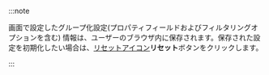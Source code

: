 :::note

画面で設定したグループ化設定(プロパティフィールドおよびフィルタリングオプションを含む) 情報は、ユーザーのブラウザ内に保存されます。保存された設定を初期化したい場合は、[リセットアイコン](/img/ico-reset.svg)**リセット**ボタンをクリックします。

:::
